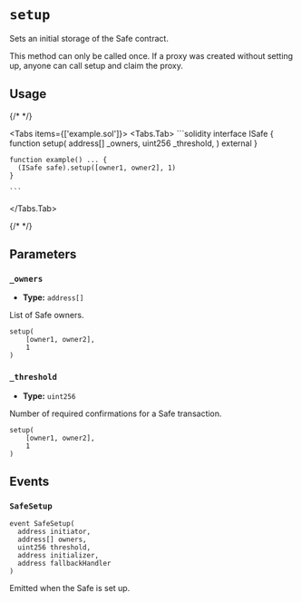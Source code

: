 
# `setup`

Sets an initial storage of the Safe contract.

<Callout type='warning'>
  This method can only be called once. If a proxy was created without setting
  up, anyone can call setup and claim the proxy.
</Callout>

## Usage

{/* <!-- vale off --> */}

<Tabs items={['example.sol']}>
  <Tabs.Tab>
    ```solidity
    interface ISafe {
        function setup(
            address[] _owners,
            uint256 _threshold,
        ) external
    }

    function example() ... {
      (ISafe safe).setup([owner1, owner2], 1)
    }

    ```

  </Tabs.Tab>
</Tabs>

{/* <!-- vale on --> */}

## Parameters

### `_owners`

- **Type:** `address[]`

List of Safe owners.

```solidity focus=2
setup(
    [owner1, owner2],
    1
)
```

### `_threshold`

- **Type:** `uint256`

Number of required confirmations for a Safe transaction.

```solidity focus=3
setup(
    [owner1, owner2],
    1
)
```

## Events

### `SafeSetup`

```solidity
event SafeSetup(
  address initiator,
  address[] owners,
  uint256 threshold,
  address initializer,
  address fallbackHandler
)
```

Emitted when the Safe is set up.
